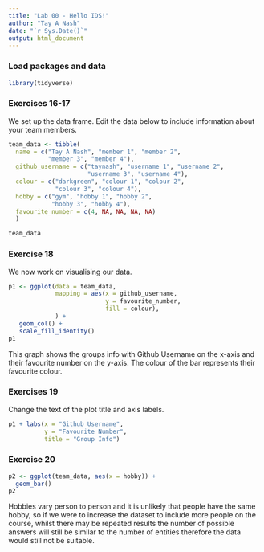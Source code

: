 ```yaml
---
title: "Lab 00 - Hello IDS!"
author: "Tay A Nash"
date: "`r Sys.Date()`"
output: html_document
---
```


### Load packages and data

```r
library(tidyverse) 
```

### Exercises 16-17

We set up the data frame. Edit the data below to include information about your team members.

```r
team_data <- tibble(
  name = c("Tay A Nash", "member 1", "member 2", 
           "member 3", "member 4"),
  github_username = c("taynash", "username 1", "username 2", 
                      "username 3", "username 4"), 
  colour = c("darkgreen", "colour 1", "colour 2", 
             "colour 3", "colour 4"),
  hobby = c("gym", "hobby 1", "hobby 2", 
            "hobby 3", "hobby 4"),
  favourite_number = c(4, NA, NA, NA, NA)
  )

team_data
```

### Exercise 18

We now work on visualising our data. 

```r
p1 <- ggplot(data = team_data, 
             mapping = aes(x = github_username, 
                           y = favourite_number,
                           fill = colour), 
             ) +
   geom_col() +
   scale_fill_identity()
p1
```


This graph shows the groups info with Github Username on the x-axis and their favourite number on the y-axis. The colour of the bar represents their favourite colour.

### Exercises 19

Change the text of the plot title and axis labels.

```r
p1 + labs(x = "Github Username", 
          y = "Favourite Number",
          title = "Group Info")
```

### Exercise 20

```r
p2 <- ggplot(team_data, aes(x = hobby)) +
  geom_bar()
p2
```

Hobbies vary person to person and it is unlikely that people have the same hobby, so if we were to increase the dataset to include more people on the course, whilst there may be repeated results the number of possible answers will still be similar to the number of entities therefore the data would still not be suitable.

